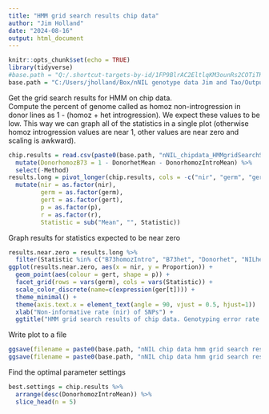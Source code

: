 ```yaml
---
title: "HMM grid search results chip data"
author: "Jim Holland"
date: "2024-08-16"
output: html_document
---
```


```r
knitr::opts_chunk$set(echo = TRUE)
library(tidyverse)
#base.path = "Q:/.shortcut-targets-by-id/1FP9BlrAC2EltlqKM3ounRs2COTiTK12G/nNIL genotype data Jim and Tao/Output/"
base.path = "C:/Users/jholland/Box/nNIL genotype data Jim and Tao/Output/"
```


Get the grid search results for HMM on chip data.  
Compute the percent of genome called as homoz non-introgression in donor lines as 1 - (homoz + het introgression). We expect these values to be low. This way we can graph all of the statistics in a single plot (otherwise homoz introgression values are near 1, other values are near zero and scaling is awkward).
```r
chip.results = read.csv(paste0(base.path, "nNIL_chipdata_HMMgridSearchSummary.csv")) %>%
  mutate(DonorhomozB73 = 1 - DonorhetMean - DonorhomozIntroMean) %>%
  select(-Method) 
results.long = pivot_longer(chip.results, cols = -c("nir", "germ", "gert", "p", "r"), names_to = "Statistic", values_to = "Proportion") %>%
  mutate(nir = as.factor(nir),
         germ = as.factor(germ),
         gert = as.factor(gert),
         p = as.factor(p),
         r = as.factor(r),
         Statistic = sub("Mean", "", Statistic))
```


Graph results for statistics expected to be near zero
```r
results.near.zero = results.long %>%
  filter(Statistic %in% c("B73homozIntro", "B73het", "Donorhet", "NILhet", "NILhomozIntro", "PercNILsNoIntro", "DonorhomozB73"))
ggplot(results.near.zero, aes(x = nir, y = Proportion)) +
  geom_point(aes(colour = gert, shape = p)) +
  facet_grid(rows = vars(germ), cols = vars(Statistic)) +
  scale_color_discrete(name=c(expression(ger[t]))) +
  theme_minimal() +
  theme(axis.text.x = element_text(angle = 90, vjust = 0.5, hjust=1))  + 
  xlab("Non-informative rate (nir) of SNPs") +
  ggtitle("HMM grid search results of chip data. Genotyping error rate on homozygotes in rows") 
```
Write plot to a file
```r
ggsave(filename = paste0(base.path, "nNIL chip data hmm grid search results.tiff"), width = 10, height = 8, units = "in", dpi = 300, bg = "white")
ggsave(filename = paste0(base.path, "nNIL chip data hmm grid search results.png"), width = 10, height = 8, units = "in", dpi = 300, bg = "white")

```

Find the optimal parameter settings
```r
best.settings = chip.results %>%
  arrange(desc(DonorhomozIntroMean)) %>%
  slice_head(n = 5)
```

